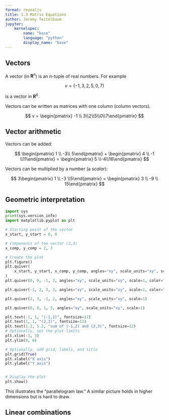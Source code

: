 ```yaml
---
format: revealjs
title: 1.3 Matrix Equations
author: Jeremy Teitelbaum
jupyter:
    kernelspec:
        name: "base"
        language: "python"
        display_name: "base"
---
```


## Vectors

A vector (in $\mathbf{R}^{n}$) is an $n$-tuple of real numbers.  For example

$$
v = (-1,3,2,5,0,7)
$$

is a vector in $\mathbf{R}^{6}$.

Vectors can be written as matrices with one column (column vectors).

$$
v = \begin{pmatrix} -1 \\ 3\\2\\5\\0\\7\end{pmatrix}
$$

## Vector arithmetic

Vectors can be added:

$$
\begin{pmatrix} 1 \\ -3\\ 5\end{pmatrix} + \begin{pmatrix} 4 \\ -1 \\11\end{pmatrix} = \begin{pmatrix} 5 \\-4\\16\end{pmatrix}
$$

Vectors can be multiplied by a number (a *scalar*):

$$
3\begin{pmatrix} 1 \\ -3 \\5\end{pmatrix} = \begin{pmatrix} 3 \\ -9 \\ 15\end{pmatrix}
$$


## Geometric interpretation

```python
import sys
print(sys.version_info)
import matplotlib.pyplot as plt

# Starting point of the vector
x_start, y_start = 0, 0

# Components of the vector (2,3)
x_comp, y_comp = 2, 3

# Create the plot
plt.figure()
plt.quiver(
    x_start, y_start, x_comp, y_comp, angles="xy", scale_units="xy", scale=1, color="r"
)
plt.quiver(0, 0, -1, 2, angles="xy", scale_units="xy", scale=1, color="g")

plt.quiver(-1, 2, 2, 3, angles="xy", scale_units="xy", scale=1, color="r")

plt.quiver(2, 3, -1, 2, angles="xy", scale_units="xy", scale=1)

plt.quiver(0, 0, 1, 5, angles="xy", scale_units="xy", scale=1)

plt.text(-1, 1, "(-1,2)", fontsize=12)
plt.text(1, 1, "(2,3)", fontsize=12)
plt.text(1.2, 5.2, "sum of (-1,2) and (2,3)", fontsize=12)
# Optionally, set the plot limits
plt.xlim(-3, 3)
plt.ylim(0, 6)

# Optionally, add grid, labels, and title
plt.grid(True)
plt.xlabel("X axis")
plt.ylabel("Y axis")


# Display the plot
plt.show()
```

This illustrates the "parallelogram law." A similar picture holds in higher dimensions but is hard to draw.

## Linear combinations

